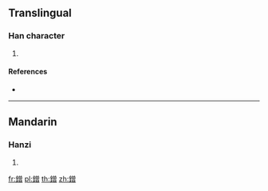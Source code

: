 {{character info/new}}
==Translingual==

===Han character===
{{Han char|rn=167|rad=金|as=12|sn=20|four=|canj=CCWA}}

# {{defn|Han|sort=金12}}

====References====
* {{Han ref|kx=1321.080|dkj=40845|dj=1820.310|hdz=64257.060|uh=93F3|ud=37875}}

----

==Mandarin==

===Hanzi===
{{cmn-hanzi|pin=[[zhēng]] ([[zheng1]])|wg=cheng<sup>1</sup>}}

# {{defn|lang=cmn|sort=金12}}

[[fr:鏳]]
[[pl:鏳]]
[[th:鏳]]
[[zh:鏳]]